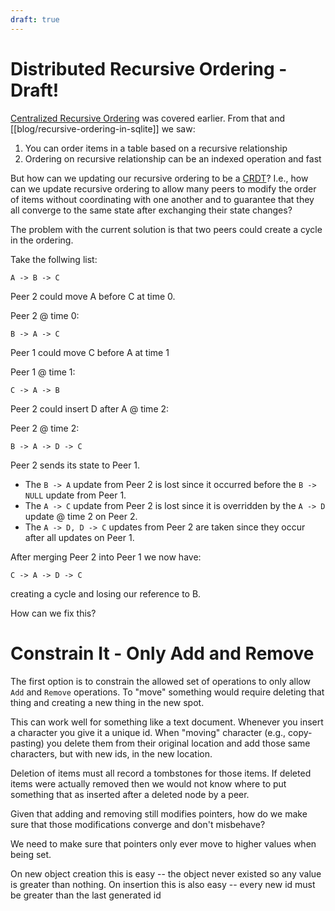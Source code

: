```yaml
---
draft: true
---
```


# Distributed Recursive Ordering - Draft!

[Centralized Recursive Ordering](./recursive-ordering) was covered earlier. From that and [[blog/recursive-ordering-in-sqlite]] we saw:

1. You can order items in a table based on a recursive relationship
2. Ordering on recursive relationship can be an indexed operation and fast

But how can we updating our recursive ordering to be a [CRDT](https://crdt.tech/)? I.e., how can we update recursive ordering to allow many peers to modify the order of items without coordinating with one another and to guarantee that they all converge to the same state after exchanging their state changes?

The problem with the current solution is that two peers could create a cycle in the ordering.

Take the follwing list:
```
A -> B -> C
```

Peer 2 could move A before C at time 0.

Peer 2 @ time 0:
```
B -> A -> C
```

Peer 1 could move C before A at time 1

Peer 1 @ time 1:
```
C -> A -> B
```

Peer 2 could insert D after A @ time 2:

Peer 2 @ time 2:
```
B -> A -> D -> C
```

Peer 2 sends its state to Peer 1.

- The `B -> A` update from Peer 2 is lost since it occurred before the `B -> NULL` update from Peer 1.
- The `A -> C` update from Peer 2 is lost since it is overridden by the `A -> D` update @ time 2 on Peer 2.
- The `A -> D, D -> C` updates from Peer 2 are taken since they occur after all updates on Peer 1.

After merging Peer 2 into Peer 1 we now have:
```
C -> A -> D -> C
```

creating a cycle and losing our reference to B.

How can we fix this?

# Constrain It - Only Add and Remove

The first option is to constrain the allowed set of operations to only allow `Add` and `Remove` operations. To "move" something would require deleting that thing and creating a new thing in the new spot.

This can work well for something like a text document. Whenever you insert a character you give it a unique id. When "moving" character (e.g., copy-pasting) you delete them from their original location and add those same characters, but with new ids, in the new location.

Deletion of items must all record a tombstones for those items. If deleted items were actually removed then we would not know where to put something that as inserted after a deleted node by a peer.

Given that adding and removing still modifies pointers, how do we make sure that those modifications converge and don't misbehave?

We need to make sure that pointers only ever move to higher values when being set.

On new object creation this is easy -- the object never existed so any value is greater than nothing.
On insertion this is also easy -- every new id must be greater than the last generated id
